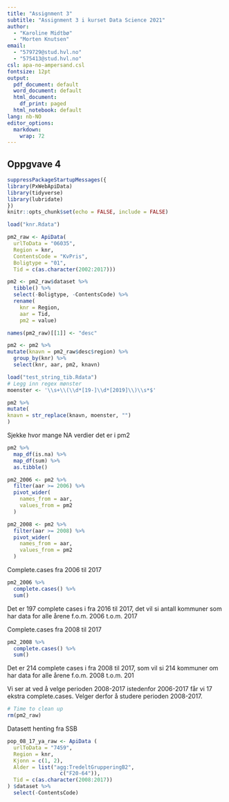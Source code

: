 ```yaml
---
title: "Assignment 3"
subtitle: "Assignment 3 i kurset Data Science 2021"
author: 
  - "Karoline Midtbø"
  - "Morten Knutsen" 
email: 
  - "579729@stud.hvl.no" 
  - "575413@stud.hvl.no"
csl: apa-no-ampersand.csl
fontsize: 12pt
output:
  pdf_document: default
  word_document: default
  html_document:
    df_print: paged
  html_notebook: default  
lang: nb-NO
editor_options: 
  markdown: 
    wrap: 72
---
```

## Oppgvave 4 

```r
suppressPackageStartupMessages({
library(PxWebApiData)
library(tidyverse)
library(lubridate)
})
knitr::opts_chunk$set(echo = FALSE, include = FALSE)
```



```r
load("knr.Rdata")
```

```r
pm2_raw <- ApiData(
  urlToData = "06035",
  Region = knr,
  ContentsCode = "KvPris",
  Boligtype = "01",
  Tid = c(as.character(2002:2017)))
```


```r
pm2 <- pm2_raw$dataset %>%
  tibble() %>%
  select(-Boligtype, -ContentsCode) %>% 
  rename(
    knr = Region,
    aar = Tid,
    pm2 = value) 
```

```r
names(pm2_raw)[[1]] <- "desc"
```

```r
pm2 <- pm2 %>%
mutate(knavn = pm2_raw$desc$region) %>% 
  group_by(knr) %>% 
  select(knr, aar, pm2, knavn)
```

```r
load("test_string_tib.Rdata")
# Legg inn regex mønster
moenster <- '\\s+\\(\\d*[19-]\\d*[2019]\\)\\s*$'
```

```r
pm2 %>%
mutate(
knavn = str_replace(knavn, moenster, "")
)
```

Sjekke hvor mange NA verdier det er i pm2
```r
pm2 %>%
  map_df(is.na) %>% 
  map_df(sum) %>% 
  as.tibble()
```


```r
pm2_2006 <- pm2 %>% 
  filter(aar >= 2006) %>% 
  pivot_wider(
    names_from = aar,
    values_from = pm2
  )
```

```r
pm2_2008 <- pm2 %>% 
  filter(aar >= 2008) %>% 
  pivot_wider(
    names_from = aar,
    values_from = pm2
  )
```

Complete.cases fra 2006 til 2017 
```r
pm2_2006 %>% 
  complete.cases() %>% 
  sum()
```

Det er 197 complete cases i fra 2016 til 2017, det vil si antall kommuner som har data for alle
årene f.o.m. 2006 t.o.m. 2017

Complete.cases fra 2008 til 2017 
```r
pm2_2008 %>% 
  complete.cases() %>% 
  sum()
```

Det er 214 complete cases i fra 2008 til 2017, som vil si 214 kommuner om har data for alle årene f.o.m.
2008 t.o.m. 201

Vi ser at ved å velge perioden 2008-2017 istedenfor 2006-2017 får vi 17 ekstra complete.cases. Velger derfor
å studere perioden 2008-2017.

```r
# Time to clean up
rm(pm2_raw)
```


Datasett henting fra SSB 
```r
pop_08_17_ya_raw <- ApiData (
  urlToData = "7459",
  Region = knr,
  Kjonn = c(1, 2),
  Alder = list("agg:TredeltGrupperingB2",
                 c("F20-64")),
  Tid = c(as.character(2008:2017))
) $dataset %>% 
  select(-ContentsCode)
```





